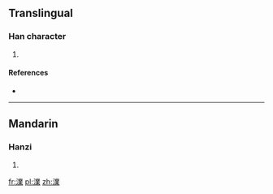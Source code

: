 ==Translingual==

===Han character===
{{Han char|rn=85|rad=水|as=13|sn=16|four=32194|canj=ETCD}}

# {{defn|Han|sort=水13}}

====References====
* {{Han ref|kx=0653.270|dkj=18411|dj=1063.200|hdz=31755.050|uh=6FB2|ud=28594|bh=EA45|bd=59973}}

----

==Mandarin==

===Hanzi===
{{cmn-hanzi|pin=[[yè]] ([[ye4]])|wg=yeh<sup>4</sup>}}

# {{defn|lang=cmn|sort=水13}}

[[fr:澲]]
[[pl:澲]]
[[zh:澲]]